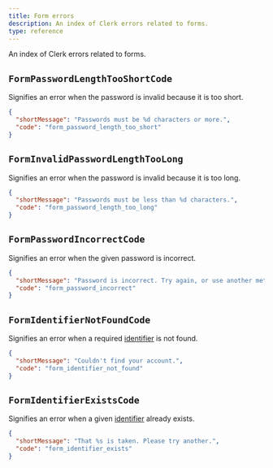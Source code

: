 ```yaml
---
title: Form errors
description: An index of Clerk errors related to forms.
type: reference
---
```


An index of Clerk errors related to forms.

## `FormPasswordLengthTooShortCode`

Signifies an error when the password is invalid because it is too short.

```json
{
  "shortMessage": "Passwords must be %d characters or more.",
  "code": "form_password_length_too_short"
}
```

## `FormInvalidPasswordLengthTooLong`

Signifies an error when the password is invalid because it is too long.

```json
{
  "shortMessage": "Passwords must be less than %d characters.",
  "code": "form_password_length_too_long"
}
```

## `FormPasswordIncorrectCode`

Signifies an error when the given password is incorrect.

```json
{
  "shortMessage": "Password is incorrect. Try again, or use another method.",
  "code": "form_password_incorrect"
}
```

## `FormIdentifierNotFoundCode`

Signifies an error when a required [identifier](/docs/authentication/configuration/sign-up-sign-in-options#identifiers) is not found.

```json
{
  "shortMessage": "Couldn't find your account.",
  "code": "form_identifier_not_found"
}
```

## `FormIdentifierExistsCode`

Signifies an error when a given [identifier](/docs/authentication/configuration/sign-up-sign-in-options#identifiers) already exists.

```json
{
  "shortMessage": "That %s is taken. Please try another.",
  "code": "form_identifier_exists"
}
```
